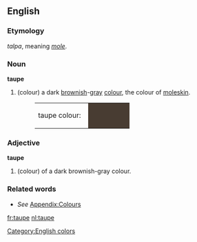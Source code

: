 ==English==
===Etymology===
{{L.}} ''talpa'',  meaning ''[[mole]]''.
===Noun===
'''taupe'''
#(colour) a dark [[brown]]ish-[[gray]] [[color|colour]], the colour of [[moleskin]].
#:<table><tr><td>taupe colour: &nbsp;</td><td bgcolor="#483C32" width="80">&nbsp; </td></tr></table>
===Adjective===
'''taupe'''
#(colour) of a dark brownish-gray colour.
===Related words===
*''See'' [[Wiktionary_Appendix:Colours|Appendix:Colours]]

[[Category:English colors]]
[[fr:taupe]]
[[nl:taupe]]